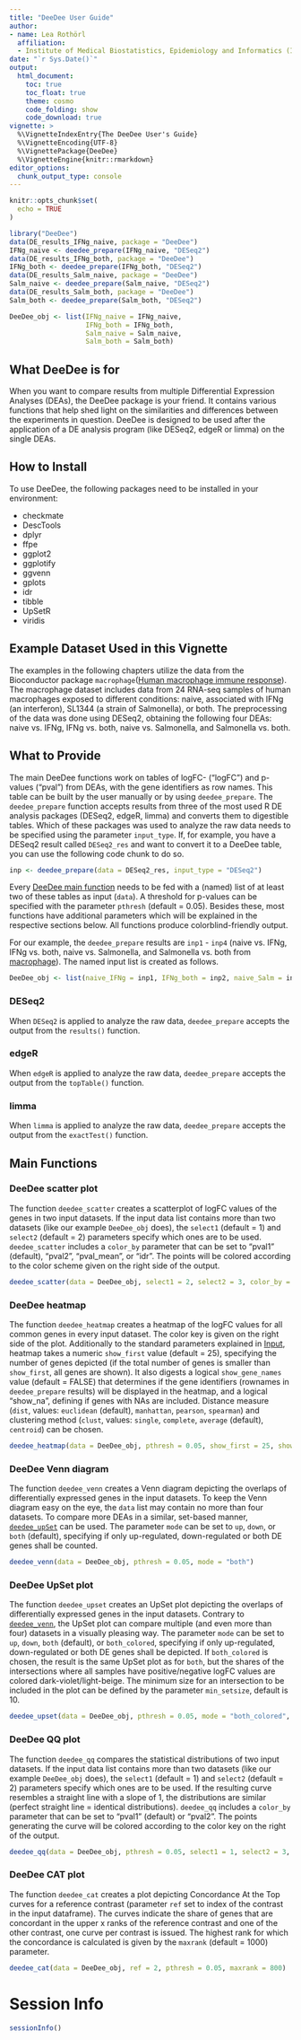 ```yaml
---
title: "DeeDee User Guide"
author:
- name: Lea Rothörl
  affiliation: 
  - Institute of Medical Biostatistics, Epidemiology and Informatics (IMBEI), Mainz
date: "`r Sys.Date()`"
output:
  html_document:
    toc: true
    toc_float: true
    theme: cosmo
    code_folding: show
    code_download: true
vignette: >
  %\VignetteIndexEntry{The DeeDee User's Guide}
  %\VignetteEncoding{UTF-8}  
  %\VignettePackage{DeeDee}
  %\VignetteEngine{knitr::rmarkdown}
editor_options: 
  chunk_output_type: console
---
```


```r
knitr::opts_chunk$set(
  echo = TRUE
)
```

```r
library("DeeDee")
data(DE_results_IFNg_naive, package = "DeeDee")
IFNg_naive <- deedee_prepare(IFNg_naive, "DESeq2")
data(DE_results_IFNg_both, package = "DeeDee")
IFNg_both <- deedee_prepare(IFNg_both, "DESeq2")
data(DE_results_Salm_naive, package = "DeeDee")
Salm_naive <- deedee_prepare(Salm_naive, "DESeq2")
data(DE_results_Salm_both, package = "DeeDee")
Salm_both <- deedee_prepare(Salm_both, "DESeq2")

DeeDee_obj <- list(IFNg_naive = IFNg_naive, 
                   IFNg_both = IFNg_both, 
                   Salm_naive = Salm_naive, 
                   Salm_both = Salm_both)
```

## What DeeDee is for

When you want to compare results from multiple Differential Expression Analyses (DEAs), the DeeDee package is your friend. It contains various functions that help shed light on the similarities and differences between the experiments in question. DeeDee is designed to be used after the application of a DE analysis program (like DESeq2, edgeR or limma) on the single DEAs. 


## How to Install

To use DeeDee, the following packages need to be installed in your environment: 

 * checkmate
 * DescTools
 * dplyr
 * ffpe
 * ggplot2
 * ggplotify
 * ggvenn
 * gplots
 * idr
 * tibble
 * UpSetR
 * viridis


## Example Dataset Used in this Vignette

The examples in the following chapters utilize the data from the Bioconductor package `macrophage`([Human macrophage immune response](https://bioconductor.org/packages/release/data/experiment/html/macrophage.html "Bioconductor - macrophage")). The macrophage dataset includes data from 24 RNA-seq samples of human macrophages exposed to different conditions: naive, associated with IFNg (an interferon), SL1344 (a strain of Salmonella), or both. The preprocessing of the data was done using DESeq2, obtaining the following four DEAs: naive vs. IFNg, IFNg vs. both, naive vs. Salmonella, and Salmonella vs. both. 


## What to Provide

The main DeeDee functions work on tables of logFC- ("logFC") and p-values ("pval") from DEAs, with the gene identifiers as row names. This table can be built by the user manually or by using `deedee_prepare`. The `deedee_prepare` function accepts results from three of the most used R DE analysis packages (DESeq2, edgeR, limma) and converts them to digestible tables. Which of these packages was used to analyze the raw data needs to be specified using the parameter `input_type`. If, for example, you have a DESeq2 result called `DESeq2_res` and want to convert it to a DeeDee table, you can use the following code chunk to do so. 

```r
inp <- deedee_prepare(data = DESeq2_res, input_type = "DESeq2")
```

Every [DeeDee main function](#main-functions) needs to be fed with a (named) list of at least two of these tables as input (`data`). A threshold for p-values can be specified with the parameter `pthresh` (default = 0.05). Besides these, most functions have additional parameters which will be explained in the respective sections below. All functions produce colorblind-friendly output.

For our example, the `deedee_prepare` results are `inp1` - `inp4` (naive vs. IFNg, IFNg vs. both, naive vs. Salmonella, and Salmonella vs. both from [macrophage](#example-dataset-used-in-this-vignette)). The named input list is created as follows. 

```r
DeeDee_obj <- list(naive_IFNg = inp1, IFNg_both = inp2, naive_Salm = inp3, Salm_both = inp4)
```


### DESeq2

When `DESeq2` is applied to analyze the raw data, `deedee_prepare` accepts the output from the `results()` function. 


### edgeR

When `edgeR` is applied to analyze the raw data, `deedee_prepare` accepts the output from the `topTable()` function. 


### limma

When `limma` is applied to analyze the raw data, `deedee_prepare` accepts the output from the `exactTest()` function. 


\pagebreak
## Main Functions
### DeeDee scatter plot

The function `deedee_scatter` creates a scatterplot of logFC values of the genes in two input datasets. If the input data list contains more than two datasets (like our example `DeeDee_obj` does),  the `select1` (default = 1) and `select2` (default = 2) parameters specify which ones are to be used. `deedee_scatter` includes a `color_by` parameter that can be set to "pval1" (default), "pval2", "pval_mean", or "idr". The points will be colored according to the color scheme given on the right side of the output. 

```r
deedee_scatter(data = DeeDee_obj, select1 = 2, select2 = 3, color_by = "pval1")
```


\pagebreak
### DeeDee heatmap

The function `deedee_heatmap` creates a heatmap of the logFC values for all common genes in every input dataset. The color key is given on the right side of the plot. Additionally to the standard parameters explained in [Input](#what-to-provide), heatmap takes a numeric `show_first` value (default = 25), specifying the number of genes depicted (if the total number of genes is smaller than `show_first`, all genes are shown). It also digests a logical `show_gene_names` value (default = FALSE) that determines if the gene identifiers (rownames in `deedee_prepare` results) will be displayed in the heatmap, and a logical "show_na", defining if genes with NAs are included. Distance measure (`dist`, values: `euclidean` (default), `manhattan`, `pearson`, `spearman`) and clustering method (`clust`, values: `single`, `complete`, `average` (default), `centroid`) can be chosen. 

```r
deedee_heatmap(data = DeeDee_obj, pthresh = 0.05, show_first = 25, show_gene_names = FALSE, dist = "manhattan", clust = "centroid", show_na = FALSE)
```


\pagebreak
### DeeDee Venn diagram

The function `deedee_venn` creates a Venn diagram depicting the overlaps of differentially expressed genes in the input datasets. To keep the Venn diagram easy on the eye, the `data` list may contain no more than four datasets. To compare more DEAs in a similar, set-based manner, [`deedee_upSet`](#deedee-upset-plot) can be used. The parameter `mode` can be set to `up`, `down`, or `both` (default), specifying if only up-regulated, down-regulated or both DE genes shall be counted. 

```r
deedee_venn(data = DeeDee_obj, pthresh = 0.05, mode = "both")
```


\pagebreak
### DeeDee UpSet plot

The function `deedee_upset` creates an UpSet plot depicting the overlaps of differentially expressed genes in the input datasets. Contrary to [`deedee_venn`](#deedee-venn-diagram), the UpSet plot can compare multiple (and even more than four) datasets in a visually pleasing way. The parameter `mode` can be set to `up`, `down`, `both` (default), or `both_colored`, specifying if only up-regulated, down-regulated or both DE genes shall be depicted. If `both_colored` is chosen, the result is the same UpSet plot as for `both`, but the shares of the intersections where all samples have positive/negative logFC values are colored dark-violet/light-beige. The minimum size for an intersection to be included in the plot can be defined by the parameter `min_setsize`, default is 10.

```r
deedee_upset(data = DeeDee_obj, pthresh = 0.05, mode = "both_colored", min_setsize = 15)
```



\pagebreak
### DeeDee QQ plot

The function `deedee_qq` compares the statistical distributions of two input datasets. If the input data list contains more than two datasets (like our example `DeeDee_obj` does),  the `select1` (default = 1) and `select2` (default = 2) parameters specify which ones are to be used. If the resulting curve resembles a straight line with a slope of 1, the distributions are similar (perfect straight line = identical distributions). `deedee_qq` includes a `color_by` parameter that can be set to "pval1" (default) or "pval2". The points generating the curve will be colored according to the color key on the right of the output. 

```r
deedee_qq(data = DeeDee_obj, pthresh = 0.05, select1 = 1, select2 = 3, color_by = "pval2")
```


\pagebreak
### DeeDee CAT plot

The function `deedee_cat` creates a plot depicting Concordance At the Top curves for a reference contrast (parameter `ref` set to index of the contrast in the input dataframe). The curves indicate the share of genes that are concordant in the upper x ranks of the reference contrast and one of the other contrast, one curve per contrast is issued. The highest rank for which the concordance is calculated is given by the `maxrank` (default = 1000) parameter. 

```r
deedee_cat(data = DeeDee_obj, ref = 2, pthresh = 0.05, maxrank = 800)
```


# Session Info {-}


```r
sessionInfo()
```



 
 
